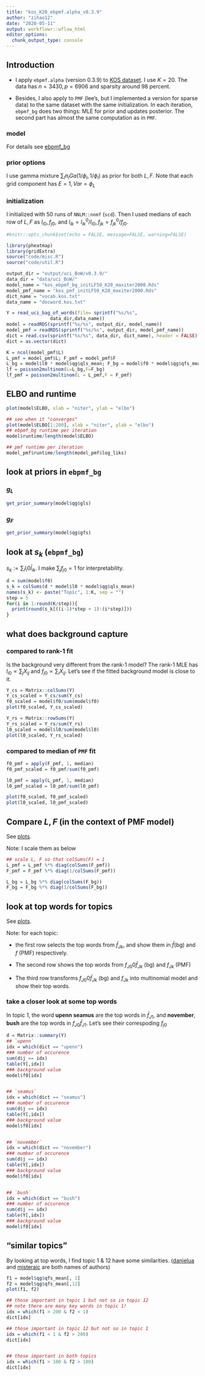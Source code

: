 ```yaml
---
title: "kos_K20_ebpmf.alpha_v0.3.9"
author: "zihao12"
date: "2020-05-11"
output: workflowr::wflow_html
editor_options:
  chunk_output_type: console
---
```


## Introduction

* I apply `ebpmf.alpha` (version 0.3.9) to [KOS dataset](http://archive.ics.uci.edu/ml/machine-learning-databases/bag-of-words/). I use $K = 20$. The data has $n = 3430,p = 6906$ and sparsity around $98$ percent. \

* Besides, I also apply to `PMF` (lee's, but I implemented a version for sparse data) to the same dataset with the same initialization. In each iteration, `ebpmf_bg` does two things: MLE for prior and updates posterior. The second part has almost the same computation as in `PMF`. 

### model
\begin{align}
    & X_{ij} = \sum_k Z_{ijk}\\
    & Z_{ijk} \sim Pois(l_{i0} f_{j0} l_{ik} f_{jk})\\
    & l_{ik} \sim g_{L, k}(.), f_{jk} \sim g_{F, k}(.) 
\end{align}
For details see [ebpmf_bg](https://github.com/stephenslab/ebpmf.alpha/blob/master/derivations/ebpmf_bg.pdf)

### prior options
I use gamma mixture $\sum_l \pi_{l} Ga(1/\phi_l, 1/\phi_l)$ as prior for both $L, F$.  Note that each grid component has $E = 1, Var = \phi_L$

### initialization
I initialized with 50 runs of `NNLM::nnmf` (`scd`). Then I used medians of each row of $L, F$ as $l_{i0}, f_{j0}$, and $l_{ik} = l^0_{ik}/l_{i0}, f_{jk} = f^0_{jk}/f_{j0}$. 

```r
#knitr::opts_chunk$set(echo = FALSE, message=FALSE, warning=FALSE)
```


```r
library(pheatmap)
library(gridExtra)
source("code/misc.R")
source("code/util.R")

output_dir = "output/uci_BoW/v0.3.9/"
data_dir = "data/uci_BoW/"
model_name = "kos_ebpmf_bg_initLF50_K20_maxiter2000.Rds"
model_pmf_name = "kos_pmf_initLF50_K20_maxiter2000.Rds"
dict_name = "vocab.kos.txt"
data_name = "docword.kos.txt"

Y = read_uci_bag_of_words(file= sprintf("%s/%s",
			    data_dir,data_name))
model = readRDS(sprintf("%s/%s", output_dir, model_name))
model_pmf = readRDS(sprintf("%s/%s", output_dir, model_pmf_name))
dict = read.csv(sprintf("%s/%s", data_dir, dict_name), header = FALSE)[,1]
dict = as.vector(dict)

K = ncol(model_pmf$L)
L_pmf = model_pmf$L; F_pmf = model_pmf$F
L_bg = model$l0 * model$qg$qls_mean; F_bg = model$f0 * model$qg$qfs_mean
lf = poisson2multinom(L=L_bg,F=F_bg)
lf_pmf = poisson2multinom(L = L_pmf,F = F_pmf)
```

## ELBO and runtime

```r
plot(model$ELBO, xlab = "niter", ylab = "elbo")

## see when it "converges"
plot(model$ELBO[1:200], xlab = "niter", ylab = "elbo")
## ebpmf_bg runtime per iteration
model$runtime/length(model$ELBO)

## pmf runtime per iteration
model_pmf$runtime/length(model_pmf$log_liks)
```

## look at priors in `ebpmf_bg`

### $g_L$
```r
get_prior_summary(model$qg$gls)
```

### $g_F$
```r
get_prior_summary(model$qg$gfs)
```

## look at $s_k$ (`ebpmf_bg`)
$s_k := \sum_i l_i0 \bar{l}_{ik}$. I make $\sum_j f_{j0} = 1$ for interpretability. 
```r
d = sum(model$f0)
s_k = colSums(d * model$l0 * model$qg$qls_mean)
names(s_k) <- paste("Topic", 1:K, sep = "")
step = 5
for(i in 1:round(K/step)){
  print(round(s_k[((i-1)*step + 1):(i*step)]))
}
```

## what does background capture

### compared to rank-1 fit
Is the background very different from the rank-1 model? The rank-1 MLE has $l_{i0} \propto \sum_j X_{ij}$ and $f_{j0} \propto \sum_i X_{ij}$. Let's see if the fitted background model is close to it. 
```r
Y_cs = Matrix::colSums(Y)
Y_cs_scaled = Y_cs/sum(Y_cs)
f0_scaled = model$f0/sum(model$f0)
plot(f0_scaled, Y_cs_scaled)

Y_rs = Matrix::rowSums(Y)
Y_rs_scaled = Y_rs/sum(Y_rs)
l0_scaled = model$l0/sum(model$l0)
plot(l0_scaled, Y_rs_scaled)
```

### compared to median of `PMF` fit
```r
f0_pmf = apply(F_pmf, 1, median)
f0_pmf_scaled = f0_pmf/sum(f0_pmf)

l0_pmf = apply(L_pmf, 1, median)
l0_pmf_scaled = l0_pmf/sum(l0_pmf)

plot(f0_scaled, f0_pmf_scaled)
plot(l0_scaled, l0_pmf_scaled)
```

## Compare $L, F$ (in the context of PMF model)
See [plots](https://zihao12.github.io/ebpmf_data_analysis/kos_K20_v0.3.9_compare_LF.pdf). \

Note: I scale them as below
```r
## scale L, F so that colSums(F) = 1
L_pmf = L_pmf %*% diag(colSums(F_pmf))
F_pmf = F_pmf %*% diag(1/colSums(F_pmf))

L_bg = L_bg %*% diag(colSums(F_bg))
F_bg = F_bg %*% diag(1/colSums(F_bg))
```


## look at top words for topics
See [plots](https://zihao12.github.io/ebpmf_data_analysis/kos_K20_v0.3.9_topic_words.pdf). \

Note: for each topic: \

* the first row selects the top words from $\bar{f}_{Jk}$, and show them in $\bar{f}$(bg) and $f$ (PMF) respectively. \

* The second row shows the top words from $f_{J0}0\bar{f}_{Jk}$ (bg) and $f_{Jk}$ (PMF)\

* The third row transforms $f_{J0}0\bar{f}_{Jk}$ (bg) and $f_{Jk}$ into multinomial model and show their top words.

### take a closer look at some top words
In topic 1, the word **upenn** **seamus** are the top words in $\bar{f}_{J1}$, and **november**, **bush** are the top words in $f_{J0}\bar{f}_{J1}$. Let's see their correspoding $f_{j0}$
```r
d = Matrix::summary(Y)
## `upenn`
idx = which(dict == "upenn")
### number of occurence
sum(d$j == idx)
table(Y[,idx])
### background value
model$f0[idx]


## `seamus`
idx = which(dict == "seamus")
### number of occurence
sum(d$j == idx)
table(Y[,idx])
### background value
model$f0[idx]


## `november`
idx = which(dict == "november")
### number of occurence
sum(d$j == idx)
table(Y[,idx])
### background value
model$f0[idx]


## `bush`
idx = which(dict == "bush")
### number of occurence
sum(d$j == idx)
table(Y[,idx])
### background value
model$f0[idx]

```


## "similar topics"
By looking at top words, I find topic 1 & 12 have some similarities. 
([danielua](https://m.dailykos.com/stories/1052656) and [misterajc](https://www.dailykos.com/stories/2012/3/31/1079533/-BREAKING-Romney-names-running-mate) are both names of authors)
```r
f1 = model$qg$qfs_mean[, 1]
f2 = model$qg$qfs_mean[,12]
plot(f1, f2)

## those important in topic 1 but not so in topic 12
## note there are many key words in topic 1!
idx = which(f1 > 200 & f2 < 1)
dict[idx]

## those important in topic 12 but not so in topic 1
idx = which(f1 < 1 & f2 > 200)
dict[idx]


## those important in both topics
idx = which(f1 > 100 & f2 > 100)
dict[idx]

```



<!-- ## Look at quantile of topics -->

<!-- ### quantile of $f_{J0}$ (`ebpmf_bg`) -->
<!-- ```{r} -->
<!-- f = model$f0 -->
<!-- probs = seq(0, 1, 0.002) -->
<!-- plot(probs, quantile(f, probs = probs), main = sprintf("topic %d",0)) -->
<!-- ``` -->

<!-- ### quantile of $f_{Jk} (k > 0)$ (`ebpmf_bg`) -->

<!-- ```{r fig.width=14, fig.height=14} -->
<!-- K = length(model$qg$gls) -->
<!-- par(mfrow = c(5,4)) -->
<!-- for(k in 1:K){ -->
<!--   f = model$qg$qfs_mean[,k] -->
<!--   probs = seq(0, 1, 0.002) -->
<!--   plot(probs, quantile(f, probs = probs), main = sprintf("topic %d",k)) -->
<!-- } -->
<!-- ``` -->


<!-- ### quantile of $f_{J0} f_{Jk}$ (`ebpmf_bg`) (scaled to multinom) -->
<!-- ```{r fig.width=14, fig.height=14} -->
<!-- lf = poisson2multinom(F = model$f0 * model$qg$qfs_mean, -->
<!--                  L = model$l0 * model$qg$qls_mean) -->

<!-- K = length(model$qg$gls) -->
<!-- par(mfrow = c(5,4)) -->
<!-- for(k in 1:K){ -->
<!--   f = lf$F[,k] -->
<!--   probs = seq(0, 1, 0.002) -->
<!--   plot(probs, quantile(f, probs = probs), main = sprintf("topic %d",k)) -->
<!-- } -->
<!-- ``` -->

<!-- ### quantile of $f_{Jk}$ (`PMF`) (scaled to multinom) -->
<!-- ```{r fig.width=14, fig.height=14} -->
<!-- lf_pmf = poisson2multinom(F = model_pmf$F, L = model_pmf$L) -->
<!-- par(mfrow = c(5,4)) -->
<!-- for(k in 1:K){ -->
<!--   f = lf_pmf$F[,k] -->
<!--   probs = seq(0, 1, 0.002) -->
<!--   plot(probs, quantile(f, probs = probs), main = sprintf("topic %d",k)) -->
<!-- } -->
<!-- ``` -->



